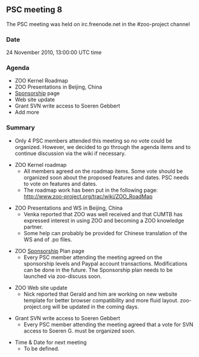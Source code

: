 
== PSC meeting 8 ==

The PSC meeting was held on irc.freenode.net in the #zoo-project channel

=== Date ===

24 November 2010, 13:00:00 UTC time

=== Agenda ===

*ZOO Kernel Roadmap
*ZOO Presentations in Beijing, China
*[[Sponsorship]] page
*Web site update
*Grant SVN write access to Soeren Gebbert
*Add more

=== Summary ===
*Only 4 PSC members attended this meeting so no vote could be organized. However, we decided to go through the agenda items and to continue discussion via the wiki if necessary.

*ZOO Kernel roadmap
**All members agreed on the roadmap items. Some vote should be organized soon about the proposed features and dates. PSC needs to vote on features and dates.
**The roadmap work has been put in the following page: http://www.zoo-project.org/trac/wiki/ZOO_RoadMap

*ZOO Presentations and WS in Beijing, China
**Venka reported that ZOO was well received and that CUMTB has expressed interest in using ZOO and becoming a ZOO knowledge partner.
**Some help can probably be provided for Chinese translation of the WS and of .po files.

*ZOO [[Sponsorship]] Plan page
**Every PSC member attending the meeting agreed on the sponsorship levels and Paypal account transactions. Modifications can be done in the future. The Sponsorship plan needs to be launched via zoo-discuss soon.

*ZOO Web site update
**Nick reported that Gerald and him are working on new website template for better browser compatibility and more fluid layout. zoo-project.org will be updated in the coming days.

*Grant SVN write access to Soeren Gebbert
**Every PSC member attending the meeting agreed that a vote for SVN access to Soeren G. must be organized soon.

*Time & Date for next meeting
**To be defined.





